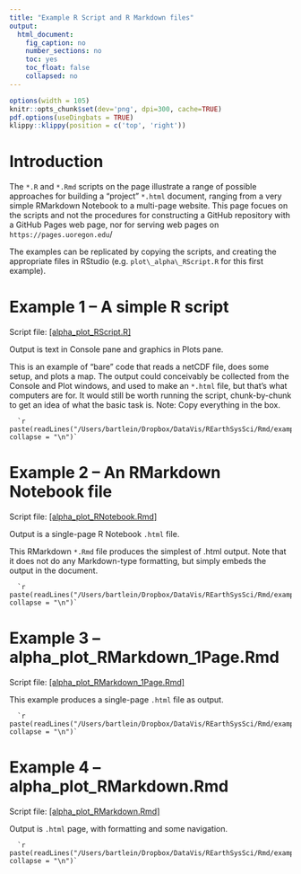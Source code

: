 ```yaml
---
title: "Example R Script and R Markdown files"
output: 
  html_document:
    fig_caption: no
    number_sections: no
    toc: yes
    toc_float: false
    collapsed: no
---
```


```r
options(width = 105)
knitr::opts_chunk$set(dev='png', dpi=300, cache=TRUE)
pdf.options(useDingbats = TRUE)
klippy::klippy(position = c('top', 'right'))
```
# Introduction #

The `*.R` and `*.Rmd` scripts on the page illustrate a range of possible approaches for building a "project" `*.html` document, ranging from a very simple RMarkdown Notebook to a multi-page website. This page focues on the scripts and not the procedures for constructing a GitHub repository with a GitHub Pages web page, nor for serving web pages on `https://pages.uoregon.edu`/

The examples can be replicated by copying the scripts, and creating the appropriate files in RStudio (e.g. `plot\_alpha\_RScript.R` for this first example).

# Example 1 -- A simple R script #

Script file: [[alpha_plot_RScript.R]](https://pjbartlein.github.io/REarthSysSci/Rmd/examples/alpha_plot_RScript.R)

Output is text in Console pane and graphics in Plots pane.

This is an example of "bare" code that reads a netCDF file, does some setup, and plots a map. The output could conceivably be collected from the Console and Plot windows, and used to make an `*.html` file, but that's what computers are for. It would still be worth running the script, chunk-by-chunk to get an idea of what the basic task is.
Note: Copy everything in the box.

````
  `r paste(readLines("/Users/bartlein/Dropbox/DataVis/REarthSysSci/Rmd/examples/alpha_plot_RScript.R"), collapse = "\n")`
````
# Example 2 -- An RMarkdown Notebook file #

Script file: [[alpha_plot_RNotebook.Rmd]](https://pjbartlein.github.io/REarthSysSci/Rmd/examples/alpha_plot_RNotebook.Rmd)

Output is a single-page R Notebook `.html` file.

This RMarkdown `*.Rmd` file produces the simplest of .html output. Note that it does not do any Markdown-type formatting, but simply embeds the output in the document.

````
  `r paste(readLines("/Users/bartlein/Dropbox/DataVis/REarthSysSci/Rmd/examples/alpha_plot_RNotebook.Rmd"), collapse = "\n")`
````

# Example 3 -- alpha\_plot\_RMarkdown\_1Page.Rmd #

Script file: [[alpha_plot_RMarkdown_1Page.Rmd]](https://pjbartlein.github.io/REarthSysSci/Rmd/examples/alpha_plot_RMarkdown_1Page.Rmd)

This example produces a single-page `.html` file as output.

````
  `r paste(readLines("/Users/bartlein/Dropbox/DataVis/REarthSysSci/Rmd/examples/alpha_plot_RMarkdown_1Page.Rmd"), collapse = "\n")`
````

# Example 4 -- alpha\_plot\_RMarkdown.Rmd #

Script file: [[alpha_plot_RMarkdown.Rmd]](https://pjbartlein.github.io/REarthSysSci/Rmd/examples/alpha_plot_RMarkdown.Rmd)

Output is `.html` page, with formatting and some navigation.

````
  `r paste(readLines("/Users/bartlein/Dropbox/DataVis/REarthSysSci/Rmd/examples/alpha_plot_RMarkdown.Rmd"), collapse = "\n")`
````


